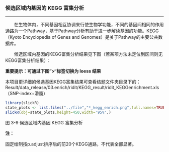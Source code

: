 ### 候选区域内基因的 KEGG 富集分析

***

&emsp;&emsp;在生物体内，不同基因相互协调来行使生物学功能，不同的基因间相同的作用通路为一个Pathway，基于Pathway分析有助于进一步解读基因的功能。KEGG（Kyoto Encyclopedia of Genes and Genomes）是关于Pathway的主要公共数据库。

&emsp;&emsp;候选区域内基因的KEGG富集分析结果见下图（若某项方法未定位到区间则无KEGG富集分析结果）：

**重要提示：可通过下图">"标签切换为 loess 结果**

本项目更详细的候选基因KEGG富集结果可查看结题文件夹目录下的：
Result/data_release/03.enrich/ridit/KEGG_result/ridit_KEGGenrichment.xls（SNP-index+滑窗）

```r
library(slickR)
state_plots <- list.files("../file","*_kegg_enrich.png",full.names=TRUE)
slickR(obj=state_plots,height=450,width='95%',)
```

<p class="mark">图 3-9 候选区域内基因 KEGG 富集分析</p>

<p class='mark1'>**注：**</p>固定绘制按p.adjust排序后的前20个KEGG通路，不代表全部显著。

